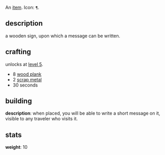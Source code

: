 An [[items|item]]. Icon: <code><nowiki>¶</nowiki></code>.

== description ==

a wooden sign, upon which a message can be written.

== crafting ==

unlocks at [[level 5]].

* 8 [[wood plank]]
* 2 [[scrap metal]]
* 30 seconds

== building ==

'''description''': when placed, you will be able to write a short message on it, visible to any traveler who visits it.

== stats ==

'''weight''': 10